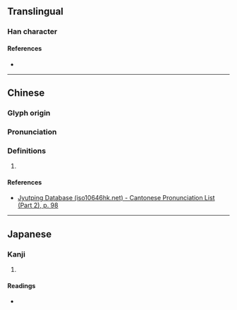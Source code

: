 {{character info/new}}
==Translingual==

===Han character===
{{Han char|rn=44|rad=尸|as=07|sn=10|four=07111|canj=OMSP|ids=⿰丘尼}}

====References====
* {{Han ref|kx=0302.090|dkj=07714|dj=0599.220|hdz=20975.080|uh=5C54|ud=23636|bh=D16B|bd=53611}}

----

==Chinese==
{{zh-forms}}

===Glyph origin===
{{Han etym}}

===Pronunciation===
{{zh-pron
|m=ní
|c=nai4,lai4
|mc=y
|oc=y
|cat=
}}

===Definitions===
{{zh-hanzi}}

# {{rfdef|lang=zh}}

====References====
* [http://www.iso10646hk.net/jp/document/download.jsp Jyutping Database (iso10646hk.net) - Cantonese Pronunciation List (Part 2), p. 98]

----

==Japanese==

===Kanji===
{{ja-kanji|grade=|rs=尸07}}

# {{rfdef|ja|sort=尸07}}

====Readings====
* {{ja-readings|on=でい,ない,で,に|kun=}}